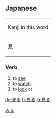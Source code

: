 ==Japanese==
[[Category:Japanese language|みる]]
{| align="right" border="0" cellpadding="4" cellspacing="0" style="border:1px solid #aaaaaa; margin-left:5px; margin-right:10px; font-size:8pt; text-align:center;" rules="all" frame="box"
| colspan="4" bgcolor="#f9f9f9" | Kanji in this word
|- style="font-size:12pt;"
! [[見]]
|}
===Verb===
{{t2verb|みる|miru}}
# to [[see]]
# to [[watch]]
# to [[look]] at

{{ja-ichi|見|み|mi}}

[[de:見る]]
[[fr:見る]]
[[la:見る]]